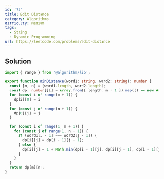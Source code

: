 ```yaml
---
id: '72'
title: Edit Distance
category: Algorithms
difficulty: Medium
tags:
  - String
  - Dynamic Programming
url: https://leetcode.com/problems/edit-distance
---
```


## Solution

```typescript showLineNumbers
import { range } from '@algorithm/lib';

export function minDistance(word1: string, word2: string): number {
  const [m, n] = [word1.length, word2.length];
  const dp: number[][] = Array.from({ length: m + 1 }).map(() => new Array(n + 1).fill(0));
  for (const i of range(m + 1)) {
    dp[i][0] = i;
  }
  for (const j of range(n + 1)) {
    dp[0][j] = j;
  }

  for (const i of range(1, m + 1)) {
    for (const j of range(1, n + 1)) {
      if (word1[i - 1] === word2[j - 1]) {
        dp[i][j] = dp[i - 1][j - 1];
      } else {
        dp[i][j] = 1 + Math.min(dp[i - 1][j], dp[i][j - 1], dp[i - 1][j - 1]);
      }
    }
  }
  return dp[m][n];
}
```
